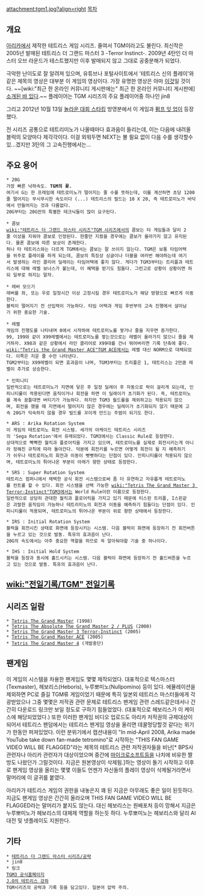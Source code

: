 attachment:tgm1.jpg?align=right
[[목차]]





== 개요 ==
[[아리카]]에서 제작한 테트리스 게임 시리즈. 줄여서 TGM이라고도 불린다. 최신작은 2005년 발매된 테트리스 더 그랜드 마스터 3 -Terror Instinct-. 2009년 4탄인 더 마스터 오브 라운드가 테스트했지만 이후 발매되지 않고 그대로 공중분해가 되었다.

극악한 난이도로 잘 알려져 있으며, 유튜브나 포털사이트에서 '테트리스 신의 플레이'와 같은 제목의 영상은 대부분 이 게임의 영상이다. 가장 유명한 영상은 아마 [http://www.youtube.com/watch?v=eQOswiAGLU4 이것]일 것이다. ~~[wiki:"최근 한 온라인 커뮤니티 게시판에는" 최근 한 온라인 커뮤니티 게시판에] [http://news.naver.com/main/read.nhn?mode=LSD&mid=sec&sid1=105&oid=087&aid=0000386878 소개된 바 있다].~~ 플레이어는 TGM 시리즈의 주요 플레이어중 하나인 jin8 

그리고 2012년 10월 13일 [[놀라운 대회 스타킹]] 방영분에서 이 게임과 [[펌프 잇 업]]이 등장했다.

전 시리즈 공통으로 테트리미노가 나올때마다 효과음이 들리는데, 이는 다음에 내려올 블럭의 모양마다 제각각이다. 이걸 외워두면 NEXT는 볼 필요 없이 다음 수를 생각할수 있...겠지만 3탄의 그 고속진행에서는...

== 주요 용어 ==

 * 20G
 가장 빠른 낙하속도. '''TGM의 꽃.'''
 여기서 G는 한 프레임에 테트로미노가 떨어지는 줄 수를 뜻하는데, 이를 계산하면 초당 1200줄 떨어지는 무시무시한 속도이다 (...) 테트리스의 필드는 10 X 20, 즉 테트로미노가 바닥에서 만들어지는 것과 다름없다.
 20G부터는 20G만의 특별한 테크닉들이 많이 요구된다. 

 * 콤보
 [[wiki:"테트리스 더 그랜드 마스터 시리즈"TGM 시리즈]]에서의 콤보는 타 게임들과 달리 2줄 이상을 지워야 콤보로 인정된다. 한줄만 지웠을 경우에는 콤보가 올라가지 않고 유지된다. 물론 콤보에 따른 보상이 존재한다.
 허나 타 테트리스와는 다르게 TGM에서는 콤보는 잘 쓰이지 않는다. TGM은 보통 타임어택을 위주로 플레이를 하게 되는데, 콤보의 특징상 싱글이나 더블을 여러번 해야하는데 여기서 발생하는 라인 클리어 딜레이는 타임어택에 좋지 않다. 게다가 TGM3부터는 트리플과 테트리스에 대해 레벨 보너스가 붙는데, 이 혜택을 받기도 힘들다. 그런고로 상황이 상황이면 하되 일부로 하지는 말자.

 * 레버 모으기
 레버를 좌, 또는 우로 일정시간 이상 고정시킬 경우 테트로미노가 해당 방향으로 빠르게 이동한다.
 블럭이 떨어지기 전 선입력이 가능하다. 타임 어택과 게임 후반부의 고속 진행에서 살아남기 위한 중요한 기술.

 * 레벨
 게임의 진행도를 나타내며 0에서 시작하여 테트로미노를 쌓거나 줄을 지우면 증가한다.
 99, 199와 같이 X99레벨에서는 테트로미노를 쌓는것으로는 레벨이 올라가지 않으니 줄을 제거하자. X98과 같은 상황에서 라인 클리어로 X99대를 건너 뛰어버리면 기록 단축에 좋다.
 [[wiki:"Tetris the Grand Master ACE"TGM ACE]]에서는 레벨 대신 NORM으로 대체되었다. 이쪽은 지운 줄 수만 나타낸다.
 TGM2부터는 X99레벨이 되면 효과음이 나며, TGM3부터는 트리플은 1, 테트리스는 2만큼 레벨이 추가로 상승한다. 

 * 인피니티
 일반적으로는 테트로미노가 지면에 닿은 후 일정 딜레이 후 자동으로 락이 걸리게 되는데, 인피니티룰이 적용된다면 움직이거나 회전을 하면 이 딜레이가 초기화가 된다. 즉, 테트로미노를 계속 꿈틀대면 버티기가 가능하다. 하지만 TGM3 월드룰을 제외하고는 적용되지 않으며, 회전을 했을 때 지면에서 떨어지지 않은 경우에는 딜레이가 초기화되지 않기 때문에 고속 20G가 익숙하지 않을 경우 빌드를 꼬이게 만드는 주범이 되기도 한다.

 * ARS : Arika Rotation System
 이 게임의 테트로미노 회전 시스템. 세가의 아케이드 테트리스 시리즈의 'Sega Rotation'에서 유래되었다. TGM3에서는 Classic Rule로 등장한다.
 상대적으로 빡빡한 월킥과 플로어킥을 가지고 있으며, 테트로미노를 실제로 회전시키는게 아니라 정해진 규칙에 따라 돌아간다. 덕분에 회전키를 누르면 어떻게 회전이 될 지 예측하기가 쉬우나 테트로미노의 회전과 이동이 뻣뻣하다는 단점이 있다. 인피니티룰이 적용되지 않으며, 테트로미노의 튀어나온 부분이 아래가 향한 상태로 등장한다.

 * SRS : Super Rotation System
 테트리스 컴퍼니에서 채택한 공식 회전 시스템으로써 좀 더 유연하고 자유롭게 테트로미노를 컨트롤 할 수 있다. 회전 시스템을 선택 가능한 [[wiki:"Tetris The Grand Master 3 Terror-Instinct"TGM3]]에서는 World Rule이란 이름으로 등장한다.
 일반적으로 상당히 관대한 월킥과 플로어킥을 가지고 있기 때문에 티스핀 트리플, I스핀같은 괴랄한 움직임이 가능하나 테트리미노의 회전과 이동을 예측하기 힘들다는 단점이 있다. 인피니티룰이 적용되며, 테트로미노의 튀어나온 부분이 위로 향한 상태에서 등장한다.

 * IRS : Initial Rotation System
 블럭을 회전시킨 상태로 화면에 등장시키는 시스템. 다음 블럭이 화면에 등장하기 전 회전버튼을 누르고 있는 것으로 발동. 특유의 효과음이 난다.
 20G의 속도에서는 아주 중요한 역할을 하므로 꼭 알아둬야할 기술 중 하나이다.

 * IHS : Initial Hold System
 블럭을 등장과 동시에 홀드시키는 시스템. 다음 블럭이 화면에 등장하기 전 홀드버튼을 누르고 있는 것으로 발동. 특유의 효과음이 난다. 

== [[wiki:"전일기록/TGM" 전일기록]] ==

== 시리즈 일람 ==
 * [[Tetris The Grand Master]] (1998)
 * [[Tetris The Absolute The Grand Master 2 / PLUS]] (2000)
 * [[Tetris The Grand Master 3 Terror-Instinct]] (2005)
 * [[Tetris The Grand Master ACE]] (2005)
 * [[Tetris The Grand Master 4]] (개발중단)

== 팬게임 ==
이 게임의 시스템을 차용한 팬게임도 몇몇 제작되었다. 대표적으로 텍스마스터(Texmaster), 헤보리스(Heboris), 누루뽀미노(Nullpomino) 등이 있다.
에뮬레이션을 제외하면 PC로 즐길 TGM류 게임이었기 때문에 특히 일본외 테트리스 마스터들에게 각광받았으나 그중 몇몇은 저작권 관련 문제로 테트리스 팬게임 관련 스레드같은데서나 간간히 다운로드 링크만 보일 정도로 구하기 힘들었었다. (대표적으로 헤보리스가 이 케이스에 해당되었었다.) 또한 이러한 팬게임 비디오 업로드도 아리카 저작권의 규제대상이 되어서 테트리스 팬덤에서는 테트리스 팬게임 영상을 올리면 데꿀멍당할것 같다는 위기가 한동안 퍼져있었다. 이런 분위기에서 캡션내용이 "In mid-April 2008, Arika made YouTube take down fan-made tetromino"로 시작하는 "THIS FAN GAME VIDEO WILL BE FLAGGED"라는 제목의 테트리스 관련 저작권자들을 비난[* BPS사 관련자나 아리카 관련자가 대상이었으며 중간에 [[마이크로소프트]]등을 나치에 비유한 짤방도 나왔던가 그럴것이다. 지금은 원본영상이 삭제됨.]하는 영상이 돌기 시작하고 이후로 팬게임 영상을 올리는 몇몇 이들도 언젠가 자신들의 플레이 영상이 삭제될거라면서 말머리에 이 글귀를 붙였다.

아리카가 테트리스 게임의 권한을 내놓은지 꽤 된 지금은 아무래도 좋은 일이 된듯하다. 지금도 팬게임 영상은 간간히 올라오며 THIS FAN GAME VIDEO WILL BE FLAGGED라는 말머리가 붙지도 않는다. 대신 헤보리스는 원배포처 등이 망해서 지금은 누루뽀미노가 헤보리스의 대체제 역할을 하는듯 하다. 누루뽀미노는 헤보리스와 달리 AI 대전 및 넷플레이도 지원한다.

== 기타 ==
 * [[테트리스 더 그랜드 마스터 시리즈/공략]]
 * jin8
 * 링크
 [http://www.arika.co.jp/product/tgm3/index.html TGM3 공식홈페이지]
 [http://www13.plala.or.jp/TETRiS_TGM/ J.O의 테트리스 강좌]
 TGM시리즈의 공략과 기록 등을 담고있다. 일본어 압박 주의.

 

